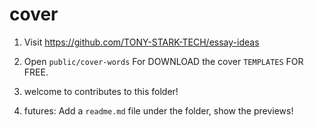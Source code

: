 # cover

1. Visit https://github.com/TONY-STARK-TECH/essay-ideas

2. Open `public/cover-words` For DOWNLOAD the cover `TEMPLATES` FOR FREE.

3. welcome to contributes to this folder!

4. futures: Add a `readme.md` file under the folder, show the previews!
